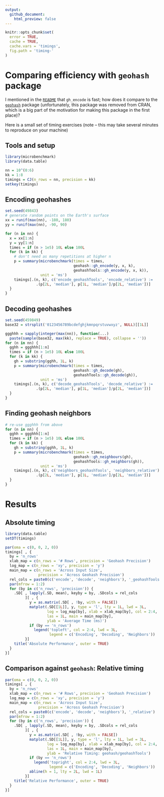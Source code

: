 ```yaml
---
output:
  github_document:
    html_preview: false
---
```


```r
knitr::opts_chunk$set(
  error = TRUE,
  cache = TRUE,
  cache.vars = 'timings',
  fig.path = 'timing-'
)
```

# Comparing efficiency with `geohash` package

I mentioned in the [`README`](README.md) that `gh_encode` is fast; how does it compare to the [`geohash`](https://github.com/Ironholds/geohash) package (unfortunately, this package was removed from CRAN, which is a big part of the motivation for making this package in the first place)?

Here is a small set of timing exercises (note -- this may take several minutes to reproduce on your machine)

## Tools and setup

```r
library(microbenchmark)
library(data.table)

nn = 10^(0:6)
kk = 1:8
timings = CJ(n_rows = nn, precision = kk)
setkey(timings)
```


## Encoding geohashes

```r
set.seed(49843)
# generate random points on the Earth's surface
xx = runif(max(nn), -180, 180)
yy = runif(max(nn), -90, 90)

for (n in nn) {
  x = xx[1:n]
  y = yy[1:n]
  times = if (n > 1e5) 10L else 100L
  for (k in kk) {
    # don't need as many repetitions at higher n
    p = summary(microbenchmark(times = times,
                               geohash::gh_encode(y, x, k),
                               geohashTools::gh_encode(y, x, k)), 
                unit = 'ms')
    timings[.(n, k), c('encode_geohashTools', 'encode_relative') :=
              .(p[2L, 'median'], p[1L, 'median']/p[2L, 'median'])]
  }
}
```

## Decoding geohashes

```r
set.seed(459849)
base32 = strsplit('0123456789bcdefghjkmnpqrstuvwxyz', NULL)[[1L]]

ggghhh = sapply(integer(max(nn)), function(...) 
  paste(sample(base32, max(kk), replace = TRUE), collapse = ''))
for (n in nn) {
  gghh = ggghhh[1:n]
  times = if (n > 1e5) 10L else 100L
  for (k in kk) {
    gh = substring(gghh, 1L, k)
    p = summary(microbenchmark(times = times,
                               geohash::gh_decode(gh),
                               geohashTools::gh_decode(gh)),
                unit = 'ms')
    timings[.(n, k), c('decode_geohashTools', 'decode_relative') :=
              .(p[2L, 'median'], p[1L, 'median']/p[2L, 'median'])]
  }
}
```

## Finding geohash neighbors

```r
# re-use ggghhh from above
for (n in nn) {
  gghh = ggghhh[1:n]
  times = if (n > 1e5) 10L else 100L
  for (k in kk) {
    gh = substring(gghh, 1L, k)
    p = summary(microbenchmark(times = times,
                               geohash::gh_neighbours(gh),
                               geohashTools::gh_neighbors(gh)),
                unit = 'ms')
    timings[.(n, k), c('neighbors_geohashTools', 'neighbors_relative') :=
              .(p[2L, 'median'], p[1L, 'median']/p[2L, 'median'])]
  }
}
```

# Results

## Absolute timing

```r
library(data.table)
setDT(timings)
```


```r
par(oma = c(0, 0, 2, 0))
timings[ , {
  by = 'n_rows'
  xlab_map = c(n_rows = '# Rows', precision = 'Geohash Precision')
  log_map = c(n_rows = 'xy', precision = 'y')
  main_map = c(n_rows = 'Across Input Size',
               precision = 'Across Geohash Precision')
  rel_cols = paste0(c('encode', 'decode', 'neighbors'), '_geohashTools')
  par(mfrow = 1:2)
  for (by in c('n_rows', 'precision')) {
    .SD[ , lapply(.SD, mean), keyby = by, .SDcols = rel_cols
         ][ , {
           y = as.matrix(.SD[ , !by, with = FALSE])
           matplot(.SD[[1L]], y, type = 'l', lty = 1L, lwd = 3L, 
                   log = log_map[by], xlab = xlab_map[by], col = 2:4,
                   las = 1L, main = main_map[by],
                   ylab = 'Average Time (ms)')
           if (by == 'n_rows')
             legend('topleft', col = 2:4, lwd = 3L,
                    legend = c('Encoding', 'Decoding', 'Neighbors'))
         }]
    title('Absolute Performance', outer = TRUE)
  }
}]
```


## Comparison against `geohash`: Relative timing

```r
par(oma = c(0, 0, 2, 0))
timings[ , {
  by = 'n_rows'
  xlab_map = c(n_rows = '# Rows', precision = 'Geohash Precision')
  log_map = c(n_rows = 'xy', precision = 'y')
  main_map = c(n_rows = 'Across Input Size',
               precision = 'Across Geohash Precision')
  rel_cols = paste0(c('encode', 'decode', 'neighbors'), '_relative')
  par(mfrow = 1:2)
  for (by in c('n_rows', 'precision')) {
    .SD[ , lapply(.SD, mean), keyby = by, .SDcols = rel_cols
         ][ , {
           y = as.matrix(.SD[ , !by, with = FALSE])
           matplot(.SD[[1L]], y, type = 'l', lty = 1L, lwd = 3L, 
                   log = log_map[by], xlab = xlab_map[by], col = 2:4,
                   las = 1L, main = main_map[by],
                   ylab = 'Relative Timing: geohash/geohashTools')
           if (by == 'n_rows') 
             legend('topright', col = 2:4, lwd = 3L,
                    legend = c('Encoding', 'Decoding', 'Neighbors'))
           abline(h = 1, lty = 2L, lwd = 1L)
         }]
    title('Relative Performance', outer = TRUE)
  }
}]
```
